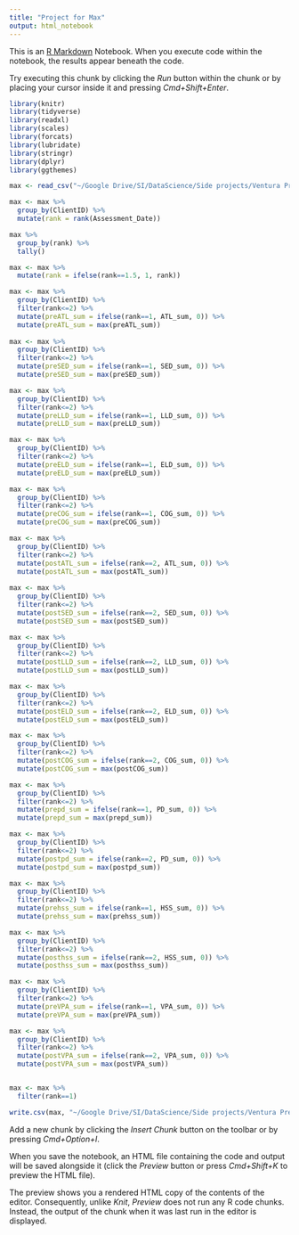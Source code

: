 ```yaml
---
title: "Project for Max"
output: html_notebook
---
```


This is an [R Markdown](http://rmarkdown.rstudio.com) Notebook. When you execute code within the notebook, the results appear beneath the code. 

Try executing this chunk by clicking the *Run* button within the chunk or by placing your cursor inside it and pressing *Cmd+Shift+Enter*. 

```r
library(knitr)
library(tidyverse)
library(readxl)
library(scales)
library(forcats)
library(lubridate)
library(stringr)
library(dplyr)
library(ggthemes)

max <- read_csv("~/Google Drive/SI/DataScience/Side projects/Ventura Preschool /raw_data/Data for Max/max.data4gwen.csv")

max <- max %>% 
  group_by(ClientID) %>% 
  mutate(rank = rank(Assessment_Date)) 

max %>% 
  group_by(rank) %>% 
  tally()

max <- max %>% 
  mutate(rank = ifelse(rank==1.5, 1, rank))

max <- max %>% 
  group_by(ClientID) %>% 
  filter(rank<=2) %>% 
  mutate(preATL_sum = ifelse(rank==1, ATL_sum, 0)) %>% 
  mutate(preATL_sum = max(preATL_sum)) 
  
max <- max %>% 
  group_by(ClientID) %>% 
  filter(rank<=2) %>% 
  mutate(preSED_sum = ifelse(rank==1, SED_sum, 0)) %>% 
  mutate(preSED_sum = max(preSED_sum)) 

max <- max %>% 
  group_by(ClientID) %>% 
  filter(rank<=2) %>% 
  mutate(preLLD_sum = ifelse(rank==1, LLD_sum, 0)) %>% 
  mutate(preLLD_sum = max(preLLD_sum))

max <- max %>% 
  group_by(ClientID) %>% 
  filter(rank<=2) %>% 
  mutate(preELD_sum = ifelse(rank==1, ELD_sum, 0)) %>% 
  mutate(preELD_sum = max(preELD_sum))

max <- max %>% 
  group_by(ClientID) %>% 
  filter(rank<=2) %>% 
  mutate(preCOG_sum = ifelse(rank==1, COG_sum, 0)) %>% 
  mutate(preCOG_sum = max(preCOG_sum))

max <- max %>% 
  group_by(ClientID) %>% 
  filter(rank<=2) %>% 
  mutate(postATL_sum = ifelse(rank==2, ATL_sum, 0)) %>% 
  mutate(postATL_sum = max(postATL_sum)) 
  
max <- max %>% 
  group_by(ClientID) %>% 
  filter(rank<=2) %>% 
  mutate(postSED_sum = ifelse(rank==2, SED_sum, 0)) %>% 
  mutate(postSED_sum = max(postSED_sum)) 

max <- max %>% 
  group_by(ClientID) %>% 
  filter(rank<=2) %>% 
  mutate(postLLD_sum = ifelse(rank==2, LLD_sum, 0)) %>% 
  mutate(postLLD_sum = max(postLLD_sum))

max <- max %>% 
  group_by(ClientID) %>% 
  filter(rank<=2) %>% 
  mutate(postELD_sum = ifelse(rank==2, ELD_sum, 0)) %>% 
  mutate(postELD_sum = max(postELD_sum))

max <- max %>% 
  group_by(ClientID) %>% 
  filter(rank<=2) %>% 
  mutate(postCOG_sum = ifelse(rank==2, COG_sum, 0)) %>% 
  mutate(postCOG_sum = max(postCOG_sum))

max <- max %>% 
  group_by(ClientID) %>% 
  filter(rank<=2) %>% 
  mutate(prepd_sum = ifelse(rank==1, PD_sum, 0)) %>% 
  mutate(prepd_sum = max(prepd_sum))

max <- max %>% 
  group_by(ClientID) %>% 
  filter(rank<=2) %>% 
  mutate(postpd_sum = ifelse(rank==2, PD_sum, 0)) %>% 
  mutate(postpd_sum = max(postpd_sum))

max <- max %>% 
  group_by(ClientID) %>% 
  filter(rank<=2) %>% 
  mutate(prehss_sum = ifelse(rank==1, HSS_sum, 0)) %>% 
  mutate(prehss_sum = max(prehss_sum))

max <- max %>% 
  group_by(ClientID) %>% 
  filter(rank<=2) %>% 
  mutate(posthss_sum = ifelse(rank==2, HSS_sum, 0)) %>% 
  mutate(posthss_sum = max(posthss_sum))

max <- max %>% 
  group_by(ClientID) %>% 
  filter(rank<=2) %>% 
  mutate(preVPA_sum = ifelse(rank==1, VPA_sum, 0)) %>% 
  mutate(preVPA_sum = max(preVPA_sum))

max <- max %>% 
  group_by(ClientID) %>% 
  filter(rank<=2) %>% 
  mutate(postVPA_sum = ifelse(rank==2, VPA_sum, 0)) %>% 
  mutate(postVPA_sum = max(postVPA_sum))


max <- max %>% 
  filter(rank==1)

write.csv(max, "~/Google Drive/SI/DataScience/Side projects/Ventura Preschool /raw_data/Data for Max/max.data4max.csv")

```

Add a new chunk by clicking the *Insert Chunk* button on the toolbar or by pressing *Cmd+Option+I*.

When you save the notebook, an HTML file containing the code and output will be saved alongside it (click the *Preview* button or press *Cmd+Shift+K* to preview the HTML file). 

The preview shows you a rendered HTML copy of the contents of the editor. Consequently, unlike *Knit*, *Preview* does not run any R code chunks. Instead, the output of the chunk when it was last run in the editor is displayed.


